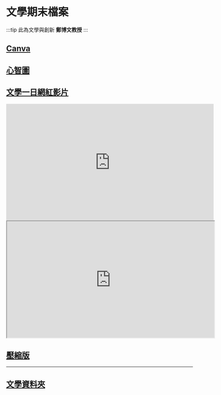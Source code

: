 文學期末檔案
===
:::tip
此為文學與創新 **鄭博文教授**
:::
## [Canva](https://brid.gq/wcf)

## [心智圖](https://brid.gq/w-final-pic)

## [文學一日網紅影片](https://youtu.be/vFX139DG458)
<iframe width="560" height="315" src="https://www.youtube.com/embed/vFX139DG458" title="YouTube video player" frameborder="0" allow="accelerometer; autoplay; clipboard-write; encrypted-media; gyroscope; picture-in-picture" allowfullscreen></iframe>



<iframe width="560" height="315" loading="lazy" src="https:&#x2F;&#x2F;www.canva.com&#x2F;design&#x2F;DAFVwrNYjL8&#x2F;view?embed" allowfullscreen="allowfullscreen" allow="fullscreen">
</iframe>




## [壓縮版](https://drive.brid.cf/1.5%20%E6%96%87%E5%AD%B8%E8%88%87%E5%89%B5%E6%96%B0%20-%20%E5%89%B5%E6%84%8F%E6%80%9D%E8%80%83/Week%207.1%20%E6%A0%A1%E5%A4%96%E5%8F%83%E8%A8%AA+%20%E4%B8%80%E6%97%A5%E7%B6%B2%E7%B4%85%E6%88%90%E5%93%81/%E5%BD%B1%E7%89%87/output4.mp4)

----

## [文學資料夾](https://drive.brid.cf/1.5%20%E6%96%87%E5%AD%B8%E8%88%87%E5%89%B5%E6%96%B0%20-%20%E5%89%B5%E6%84%8F%E6%80%9D%E8%80%83)
